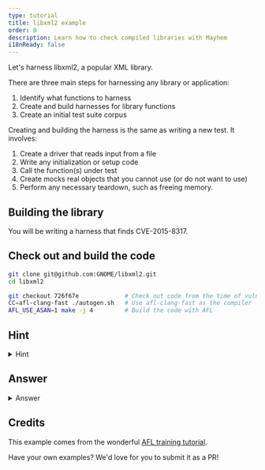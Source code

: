 ```yaml
---
type: tutorial
title: libxml2 example
order: 0
description: Learn how to check compiled libraries with Mayhem
i18nReady: false
---
```


<Lede> Let's harness libxml2, a popular XML library.  </Lede>

There are three main steps for harnessing any library or application:
1. Identify what functions to harness
2. Create and build harnesses for library functions
3. Create an initial test suite corpus

Creating and building the harness is the same as writing a new test.  It
involves:
1. Create a driver that reads input from a file
2. Write any initialization or setup code
3. Call the function(s) under test
4. Create mocks real objects that you cannot use (or do not want to use)
5. Perform any necessary teardown, such as freeing memory.

## Building the library

You will be writing a harness that finds CVE-2015-8317. 

## Check out and build the code

```bash
git clone git@github.com:GNOME/libxml2.git
cd libxml2            

git checkout 726f67e             # Check out code from the time of vulnerability 
CC=afl-clang-fast ./autogen.sh   # Use afl-clang-fast as the compiler
AFL_USE_ASAN=1 make -j 4         # Build the code with AFL 
```

## Hint
<details>
<summary>Hint</summary>
* libxml2 has quite a broad API, but the most tempting target is the core XML parsing logic.
* The parsing functionality is exposed via the [`parser` API](https://gnome.pages.gitlab.gnome.org/libxml2/devhelp/libxml2-parser.html)
</details>

## Answer

<details>
<summary>Answer</summary>

First, write a test driver:
```c
#include "libxml/parser.h"
#include "libxml/tree.h"

int main(int argc, char **argv) {
    if (argc != 2){
        return(1);
    }

    xmlInitParser();
    while (__AFL_LOOP(1000)) {
        xmlDocPtr doc = xmlReadFile(argv[1], NULL, 0);
        if (doc != NULL) {
            xmlFreeDoc(doc);
        }
    }
    xmlCleanupParser();

    return(0);
}
```

You can also make this persistent mode:
```c
#include "libxml/parser.h"
#include "libxml/tree.h"
#include <unistd.h>

__AFL_FUZZ_INIT();

int main(int argc, char **argv) {
    #ifdef __AFL_HAVE_MANUAL_CONTROL
        __AFL_INIT();
    #endif
    unsigned char *buf = __AFL_FUZZ_TESTCASE_BUF;  // must be after __AFL_INIT

    xmlInitParser();
    while (__AFL_LOOP(1000)) {
        int len = __AFL_FUZZ_TESTCASE_LEN;
        xmlDocPtr doc = xmlReadMemory((char *)buf, len, "https://mykter.com", NULL, 0);
        if (doc != NULL) {
            xmlFreeDoc(doc);
        }
    }
    xmlCleanupParser();

    return(0);
}
```
</details>

## Credits

This example comes from the wonderful [AFL training
tutorial](https://github.com/mykter).  

Have your own examples? We'd love for you to submit it as a PR!
